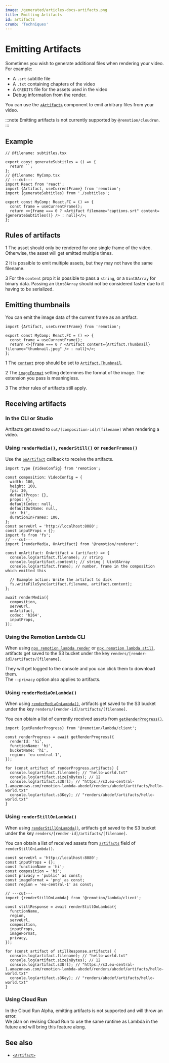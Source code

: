 ```yaml
---
image: /generated/articles-docs-artifacts.png
title: Emitting Artifacts
id: artifacts
crumb: 'Techniques'
---
```


# Emitting Artifacts<AvailableFrom v="4.0.176" />

Sometimes you wish to generate additional files when rendering your video. For example:

- A `.srt` subtitle file
- A `.txt` containing chapters of the video
- A `CREDITS` file for the assets used in the video
- Debug information from the render.

You can use the [`<Artifact>`](/docs/artifact) component to emit arbitrary files from your video.

:::note
Emitting artifacts is not currently supported by `@remotion/cloudrun`.
:::

## Example

```tsx twoslash title="MyComp.tsx"
// @filename: subtitles.tsx

export const generateSubtitles = () => {
  return ``;
};
// @filename: MyComp.tsx
// ---cut---
import React from 'react';
import {Artifact, useCurrentFrame} from 'remotion';
import {generateSubtitles} from './subtitles';

export const MyComp: React.FC = () => {
  const frame = useCurrentFrame();
  return <>{frame === 0 ? <Artifact filename="captions.srt" content={generateSubtitles()} /> : null}</>;
};
```

## Rules of artifacts

<Step>1</Step> The asset should only be rendered for one single frame of the video. Otherwise, the asset will get emitted multiple times. <br />

<Step>2</Step> It is possible to emit multiple assets, but they may not have the same filename. <br />

<Step>3</Step> For the <code>content</code> prop it is possible to pass a <code>string</code>, or a <code>Uint8Array</code> for binary data. Passing an <code>Uint8Array</code> should not be considered faster due to it having to be serialized.

## Emitting thumbnails<AvailableFrom v="4.0.290" />

You can emit the image data of the current frame as an artifact.

```tsx twoslash title="Emitting the first frame as a thumbnail"
import {Artifact, useCurrentFrame} from 'remotion';

export const MyComp: React.FC = () => {
  const frame = useCurrentFrame();
  return <>{frame === 0 ? <Artifact content={Artifact.Thumbnail} filename="thumbnail.jpeg" /> : null}</>;
};
```

<Step>1</Step> The [`content`](/docs/artifact#content) prop should be set to [`Artifact.Thumbnail`](/docs/artifact#thumbnail). <br />

<Step>2</Step> The [`imageFormat`](/docs/renderer/render-media#imageformat) setting determines the format of the image. The extension you pass is meaningless. <br />

<Step>3</Step> The other rules of artifacts still apply. <br />

## Receiving artifacts

### In the CLI or Studio

Artifacts get saved to `out/[composition-id]/[filename]` when rendering a video.

### Using `renderMedia()`, `renderStill()` or `renderFrames()`

Use the [`onArtifact`](/docs/renderer/render-media#onartifact) callback to receive the artifacts.

```tsx twoslash title="render.mjs"
import type {VideoConfig} from 'remotion';

const composition: VideoConfig = {
  width: 100,
  height: 100,
  fps: 30,
  defaultProps: {},
  props: {},
  defaultCodec: null,
  defaultOutName: null,
  id: 'hi',
  durationInFrames: 100,
};
const serveUrl = 'http://localhost:8080';
const inputProps = {};
import fs from 'fs';
// ---cut---
import {renderMedia, OnArtifact} from '@remotion/renderer';

const onArtifact: OnArtifact = (artifact) => {
  console.log(artifact.filename); // string
  console.log(artifact.content); // string | Uint8Array
  console.log(artifact.frame); // number, frame in the composition which emitted this

  // Example action: Write the artifact to disk
  fs.writeFileSync(artifact.filename, artifact.content);
};

await renderMedia({
  composition,
  serveUrl,
  onArtifact,
  codec: 'h264',
  inputProps,
});
```

### Using the Remotion Lambda CLI

When using [`npx remotion lambda render`](/docs/lambda/cli/render) or [`npx remotion lambda still`](/docs/lambda/cli/still), artifacts get saved to the S3 bucket under the key `renders/[render-id]/artifacts/[filename]`.

They will get logged to the console and you can click them to download them.  
The `--privacy` option also applies to artifacts.

### Using `renderMediaOnLambda()`

When using [`renderMediaOnLambda()`](/docs/lambda/rendermediaonlambda), artifacts get saved to the S3 bucket under the key `renders/[render-id]/artifacts/[filename]`.

You can obtain a list of currently received assets from [`getRenderProgress()`](/docs/lambda/getrenderprogress#artifacts).

```tsx twoslash title="progress.ts"
import {getRenderProgress} from '@remotion/lambda/client';

const renderProgress = await getRenderProgress({
  renderId: 'hi',
  functionName: 'hi',
  bucketName: 'hi',
  region: 'eu-central-1',
});

for (const artifact of renderProgress.artifacts) {
  console.log(artifact.filename); // "hello-world.txt"
  console.log(artifact.sizeInBytes); // 12
  console.log(artifact.s3Url); // "https://s3.eu-central-1.amazonaws.com/remotion-lambda-abcdef/renders/abcdef/artifacts/hello-world.txt"
  console.log(artifact.s3Key); // "renders/abcdef/artifacts/hello-world.txt"
}
```

### Using `renderStillOnLambda()`

When using [`renderStillOnLambda()`](/docs/lambda/renderstillonlambda), artifacts get saved to the S3 bucket under the key `renders/[render-id]/artifacts/[filename]`.

You can obtain a list of received assets from [`artifacts`](/docs/lambda/renderstillonlambda#artifacts) field of `renderStillOnLambda()`.

```tsx twoslash title="still.ts"
const serveUrl = 'http://localhost:8080';
const inputProps = {};
const functionName = 'hi';
const composition = 'hi';
const privacy = 'public' as const;
const imageFormat = 'png' as const;
const region = 'eu-central-1' as const;

// ---cut---
import {renderStillOnLambda} from '@remotion/lambda/client';

const stillResponse = await renderStillOnLambda({
  functionName,
  region,
  serveUrl,
  composition,
  inputProps,
  imageFormat,
  privacy,
});

for (const artifact of stillResponse.artifacts) {
  console.log(artifact.filename); // "hello-world.txt"
  console.log(artifact.sizeInBytes); // 12
  console.log(artifact.s3Url); // "https://s3.eu-central-1.amazonaws.com/remotion-lambda-abcdef/renders/abcdef/artifacts/hello-world.txt"
  console.log(artifact.s3Key); // "renders/abcdef/artifacts/hello-world.txt"
}
```

### Using Cloud Run

In the Cloud Run Alpha, emitting artifacts is not supported and will throw an error.  
We plan on revising Cloud Run to use the same runtime as Lambda in the future and will bring this feature along.

## See also

- [`<Artifact>`](/docs/artifact)
